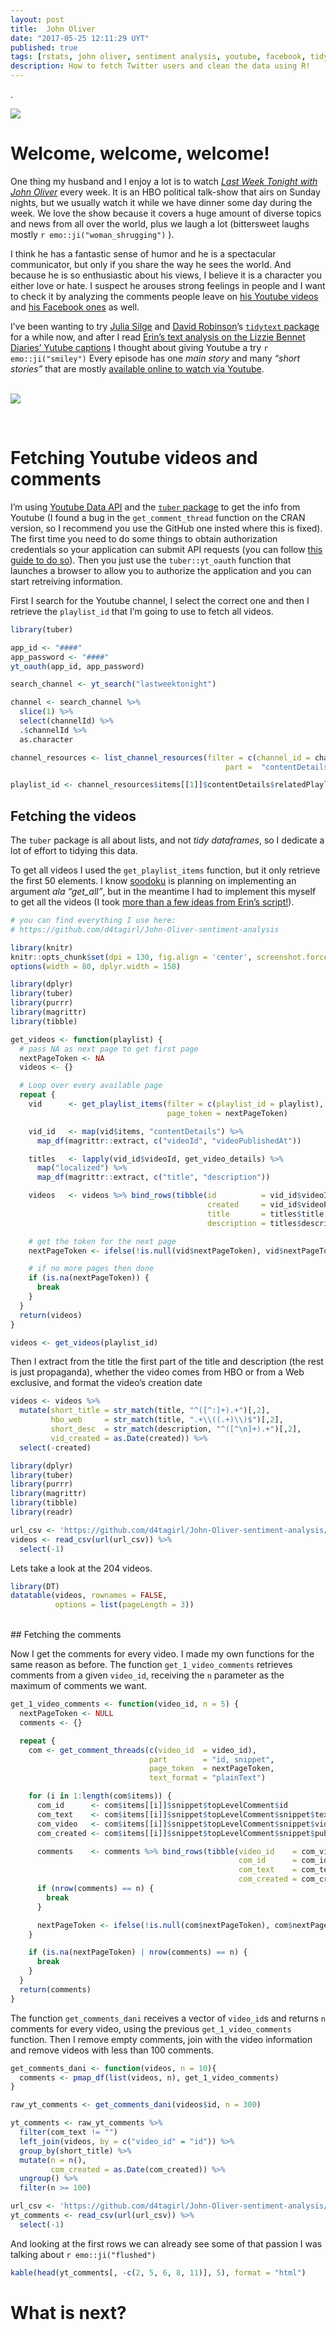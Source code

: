 ```yaml
---
layout: post
title:  John Oliver
date: "2017-05-25 12:11:29 UYT"
published: true
tags: [rstats, john oliver, sentiment analysis, youtube, facebook, tidytext]
description: How to fetch Twitter users and clean the data using R!
---
```

.  

<!--more-->

<div align="center"><img src="/figure/source/john-oliver/2017-05-26-john-oliver/banner.jpg"/></div>

# Welcome, welcome,  welcome!

One thing my husband and I enjoy a lot is to watch [*Last Week Tonight with John Oliver*](http://www.hbo.com/last-week-tonight-with-john-oliver) every week. It is an HBO political talk-show that airs on Sunday nights, but we usually watch it while we have dinner some day during the week. We love the show because it covers a huge amount of diverse topics and news from all over the world, plus we laugh a lot (bittersweet laughs mostly `r emo::ji("woman_shrugging")` ).

I think he has a fantastic sense of humor and he is a spectacular communicator, but only if you share the way he sees the world. And because he is so enthusiastic about his views, I believe it is a character you either love or hate. I suspect he arouses strong feelings in people and I want to check it by analyzing the comments people leave on [his Youtube videos](https://www.youtube.com/user/LastWeekTonight) and [his Facebook ones](https://www.facebook.com/LastWeekTonight/) as well.

I've been wanting to try [Julia Silge](juliasilge.com) and [David Robinson](http://varianceexplained.org/)'s [`tidytext` package](http://tidytextmining.com/) for a while now, and after I read [Erin's text analysis on the Lizzie Bennet Diaries' Yutube captions](https://eringrand.github.io/lizziebennet_textmining/) I thought about giving Youtube a try `r emo::ji("smiley")` Every episode has one _main story_ and many _"short stories"_ that are mostly [available online to watch via Youtube](https://www.youtube.com/user/LastWeekTonight).

<br/>
<div align="center"><img src="https://media.giphy.com/media/pOVsnroKZWeNG/giphy.gif"/></div>
<br/>

# Fetching Youtube videos and comments

I'm using [Youtube Data API](https://developers.google.com/youtube/v3/) and the [`tuber` package](https://github.com/soodoku/tuber) to get the info from Youtube (I found a bug in the `get_comment_thread` function on the CRAN version, so I recommend you use the GitHub one insted where this is fixed). The first time you need to do some things to obtain authorization credentials so your application can submit API requests (you can follow [this guide to do so](https://developers.google.com/youtube/v3/getting-started)). Then you just use the `tuber::yt_oauth` function that launches a browser to allow you to authorize the application and you can start retreiving information.

First I search for the Youtube channel, I select the correct one and then I retrieve the `playlist_id` that I'm going to use to fetch all videos.

```r
library(tuber)

app_id <- "####"
app_password <- "####"
yt_oauth(app_id, app_password)

search_channel <- yt_search("lastweektonight")

channel <- search_channel %>%
  slice(1) %>%
  select(channelId) %>%
  .$channelId %>%
  as.character

channel_resources <- list_channel_resources(filter = c(channel_id = channel),
                                                part =  "contentDetails")

playlist_id <- channel_resources$items[[1]]$contentDetails$relatedPlaylists$uploads
```

## Fetching the videos

The `tuber` package is all about lists, and not _tidy dataframes_, so I dedicate a lot of effort to tidying this data.

To get all videos I used the `get_playlist_items` function, but it only retrieve the first 50 elements. I know [soodoku](https://github.com/soodoku) is planning on implementing an argument *ala "get_all"*, but in the meantime I had to implement this myself to get all the videos (I took [more than a few ideas from Erin's script!](https://eringrand.github.io/lizziebennet_textmining/)).

```r
# you can find everything I use here:
# https://github.com/d4tagirl/John-Oliver-sentiment-analysis

library(knitr)
knitr::opts_chunk$set(dpi = 130, fig.align = 'center', screenshot.force = FALSE, fig.cap = "")
options(width = 80, dplyr.width = 150)
```

```r
library(dplyr)
library(tuber)
library(purrr)
library(magrittr)
library(tibble)

get_videos <- function(playlist) {
  # pass NA as next page to get first page
  nextPageToken <- NA
  videos <- {}

  # Loop over every available page
  repeat {
    vid      <- get_playlist_items(filter = c(playlist_id = playlist),
                                   page_token = nextPageToken)

    vid_id   <- map(vid$items, "contentDetails") %>%
      map_df(magrittr::extract, c("videoId", "videoPublishedAt"))

    titles   <- lapply(vid_id$videoId, get_video_details) %>%
      map("localized") %>%
      map_df(magrittr::extract, c("title", "description"))

    videos   <- videos %>% bind_rows(tibble(id          = vid_id$videoId,
                                            created     = vid_id$videoPublishedAt,
                                            title       = titles$title,
                                            description = titles$description))

    # get the token for the next page
    nextPageToken <- ifelse(!is.null(vid$nextPageToken), vid$nextPageToken, NA)

    # if no more pages then done
    if (is.na(nextPageToken)) {
      break
    }
  }
  return(videos)
}

videos <- get_videos(playlist_id)
```
Then I extract from the title the first part of the title and description (the rest is just propaganda), whether the video comes from HBO or from a Web exclusive, and format the video's creation date
```r
videos <- videos %>%
  mutate(short_title = str_match(title, "^([^:]+).+")[,2],
         hbo_web     = str_match(title, ".+\\((.+)\\)$")[,2],
         short_desc  = str_match(description, "^([^\n]+).+")[,2],
         vid_created = as.Date(created)) %>%
  select(-created)
```
```r
library(dplyr)
library(tuber)
library(purrr)
library(magrittr)
library(tibble)
library(readr)

url_csv <- 'https://github.com/d4tagirl/John-Oliver-sentiment-analysis/raw/master/videos.csv'
videos <- read_csv(url(url_csv)) %>%
  select(-1)
```
Lets take a look at the 204 videos.
```r
library(DT)
datatable(videos, rownames = FALSE,
          options = list(pageLength = 3))
```

<br/>
## Fetching the comments

Now I get the comments for every video. I made my own functions for the same reason as before. The function `get_1_video_comments` retrieves comments from a given `video_id`, receiving the `n` parameter as the maximum of comments we want.

```r
get_1_video_comments <- function(video_id, n = 5) {
  nextPageToken <- NULL
  comments <- {}

  repeat {
    com <- get_comment_threads(c(video_id  = video_id),
                               part        = "id, snippet",
                               page_token  = nextPageToken,
                               text_format = "plainText")

    for (i in 1:length(com$items)) {
      com_id      <- com$items[[i]]$snippet$topLevelComment$id
      com_text    <- com$items[[i]]$snippet$topLevelComment$snippet$textDisplay
      com_video   <- com$items[[i]]$snippet$topLevelComment$snippet$videoId
      com_created <- com$items[[i]]$snippet$topLevelComment$snippet$publishedAt

      comments    <- comments %>% bind_rows(tibble(video_id    = com_video,
                                                   com_id      = com_id,
                                                   com_text    = com_text,
                                                   com_created = com_created))
      if (nrow(comments) == n) {
        break
      }

      nextPageToken <- ifelse(!is.null(com$nextPageToken), com$nextPageToken, NA)
    }

    if (is.na(nextPageToken) | nrow(comments) == n) {
      break
    }
  }
  return(comments)
}
```

 The function `get_comments_dani` receives a vector of `video_id`s and returns `n` comments for every video, using the previous `get_1_video_comments` function. Then I remove empty comments, join with the video information and remove videos with less than 100 comments.

```r
get_comments_dani <- function(videos, n = 10){
  comments <- pmap_df(list(videos, n), get_1_video_comments)
}

raw_yt_comments <- get_comments_dani(videos$id, n = 300)

yt_comments <- raw_yt_comments %>%
  filter(com_text != "")
  left_join(videos, by = c("video_id" = "id")) %>%
  group_by(short_title) %>%
  mutate(n = n(),
         com_created = as.Date(com_created)) %>%
  ungroup() %>%
  filter(n >= 100)
```
```r
url_csv <- 'https://github.com/d4tagirl/John-Oliver-sentiment-analysis/raw/master/yt_comments.csv'
yt_comments <- read_csv(url(url_csv)) %>%
  select(-1)
```
And looking at the first rows we can already see some of that passion I was talking about `r emo::ji("flushed")`

```r

kable(head(yt_comments[, -c(2, 5, 6, 8, 11)], 5), format = "html")
```

# What is next?
